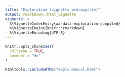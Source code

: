 ```yaml
---
title: "Exploration (vignette précompilée)"
output: rmarkdown::html_vignette
vignette: >
  %\VignetteIndexEntry{aa-data-exploration-compiled}
  %\VignetteEngine{knitr::rmarkdown}
  %\VignetteEncoding{UTF-8}
---
```


```r
knitr::opts_chunk$set(
  collapse = TRUE,
  comment = "#>"
)
```

<!-- 
Compile "vignettes/compile_manually/aa-data-exploration.Rmd" manually using
  rmarkdown::render(input = here::here("data-raw/aa-data-exploration-and-preparation.Rmd"),
                    output_format = "rmarkdown::html_vignette",
                    output_options = list(toc = TRUE),
                    output_file = here::here("vignettes/explo-manual.html"))
-->
```r
htmltools::includeHTML("explo-manual.html")
```

